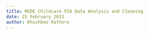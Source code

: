 ```yaml
---
title: MSDE Childcare PIA Data Analysis and Cleaning
date: 15 February 2023
author: Khushboo Rathore
---
```



  